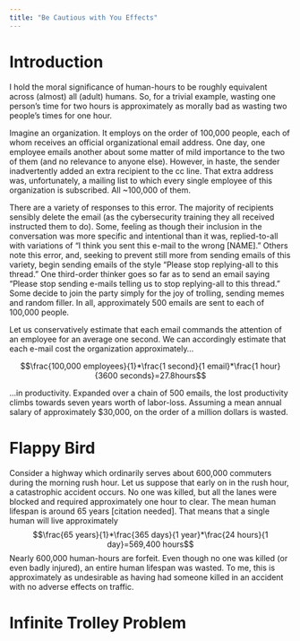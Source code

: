 ```yaml
---
title: "Be Cautious with You Effects"
---
```


# Introduction

I hold the moral significance of human-hours to be roughly equivalent across (almost) all (adult) humans. So, for a trivial example, wasting one person's time for two hours is approximately as morally bad as wasting two people's times for one hour.

Imagine an organization. It employs on the order of 100,000 people, each of whom receives an official organizational email address. One day, one employee emails another about some matter of mild importance to the two of them (and no relevance to anyone else). However, in haste, the sender inadvertently added an extra recipient to the cc line. That extra address was, unfortunately, a mailing list to which every single employee of this organization is subscribed. All ~100,000 of them.

There are a variety of responses to this error. The majority of recipients sensibly delete the email (as the cybersecurity training they all received instructed them to do). Some, feeling as though their inclusion in the conversation was more specific and intentional than it was, replied-to-all with variations of "I think you sent this e-mail to the wrong [NAME]." Others note this error, and, seeking to prevent still more from sending emails of this variety, begin sending emails of the style "Please stop replying-all to this thread." One third-order thinker goes so far as to send an email saying "Please stop sending e-mails telling us to stop replying-all to this thread." Some decide to join the party simply for the joy of trolling, sending memes and random filler. In all, approximately 500 emails are sent to each of 100,000 people.

Let us conservatively estimate that each email commands the attention of an employee for an average one second. We can accordingly estimate that each e-mail cost the organization approximately...

$$\frac{100,000 employees}{1}*\frac{1 second}{1 email}*\frac{1 hour}{3600 seconds}=27.8hours$$

...in productivity. Expanded over a chain of 500 emails, the lost productivity climbs towards seven years worth of labor-loss. Assuming a mean annual salary of approximately $30,000, on the order of a million dollars is wasted.

# Flappy Bird

Consider a highway which ordinarily serves about 600,000 commuters during the morning rush hour. Let us suppose that early on in the rush hour, a catastrophic accident occurs. No one was killed, but all the lanes were blocked and required approximately one hour to clear. The mean human lifespan is around 65 years [citation needed]. That means that a single human will live approximately $$\frac{65 years}{1}*\frac{365 days}{1 year}*\frac{24 hours}{1 day}=569,400 hours$$ Nearly 600,000 human-hours are forfeit. Even though no one was killed (or even badly injured), an entire human lifespan was wasted. To me, this is approximately as undesirable as having had someone killed in an accident with no adverse effects on traffic.

# Infinite Trolley Problem
